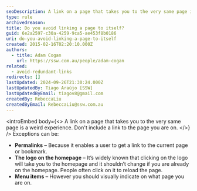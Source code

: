 ```yaml
---
seoDescription: A link on a page that takes you to the very same page is a weird experience. Don't include a link to the page you are on
type: rule
archivedreason:
title: Do you avoid linking a page to itself?
guid: 6e2a2597-c30a-4259-9ca5-ae453f8b0186
uri: do-you-avoid-linking-a-page-to-itself
created: 2015-02-16T02:20:10.000Z
authors:
  - title: Adam Cogan
    url: https://ssw.com.au/people/adam-cogan
related:
  - avoid-redundant-links
redirects: []
lastUpdated: 2024-09-26T21:30:24.000Z
lastUpdatedBy: Tiago Araújo [SSW]
lastUpdatedByEmail: tiagov8@gmail.com
createdBy: RebeccaLiu
createdByEmail: RebeccaLiu@ssw.com.au
---
```


<introEmbed
  body={<>
A link on a page that takes you to the very same page is a weird experience. Don't include a link to the page you are on.
  </>}
/>
Exceptions can be:

* **Permalinks** – Because it enables a user to get a link to the current page or bookmark.
* **The logo on the homepage** – It’s widely known that clicking on the logo will take you to the homepage and it shouldn’t change if you are already on the homepage. People often click on it to reload the page.
* **Menu items** – However you should visually indicate on what page you are on.
